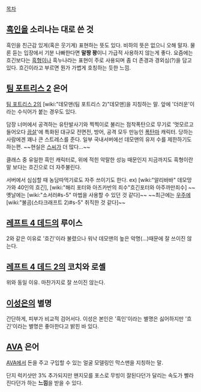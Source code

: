 [[목차]]
== [[흑인]]을 소리나는 대로 쓴 것 ==
흑인을 친근감 있게(혹은 웃기게) 표현하는 뜻도 있다. 비하의 뜻은 없으니 오해 말자.  물론 듣는 입장에서 기분 나빠한다면 '''말짱 꽝'''이니 가급적 사용하지 않는게 좋다.
요즘에는 흐긴보다는 [[흑형]]이나 흑누나라는 표현이 주로 사용되며 좀 더 존경과 경외심(?)을 담고있다.  흐긴이라고 부르면 뭔가 가볍게 호칭하는 듯한 느낌.

== [[팀 포트리스 2]] 은어 ==
[[팀 포트리스 2]]의 [wiki:"데모맨(팀 포트리스 2)"데모맨]을 지칭하는 말. 앞에 '더러운'이라는 수식어가 붙는 경우도 있다.

담장 너머에서 공격하는 유탄발사기와 찍찍이로 불리는 점착폭탄으로 무기로 '멋모르고 들어오다 [[끔살]]'에 특화된 대규모 전면전, 방어, 공격 모두 만능인 [[폭탄마]] 캐릭터.  당하는 사람에겐 꽤나 큰 스트레스를 준다. 일부 국내서버에선 데모맨의 유저 수를 제한하기도 하는편. ~~현실은 [[스씨]]가 더 많다...~~

클래스 중 유일한 흑인 캐릭터로, 위에 적힌 악랄한 성능 때문인지 지금까지도 흑형이란 말 보다는 흐긴으로 더 자주불린다.

서버에서 심심할 때 농담따먹기로도 자주 쓰이기도 한다.
ex) [wiki:"알리바바" 데모망가와 40인의 흐긴], [wiki:"해리 포터와 아즈카반의 죄수"흐긴포터와 아주까만죄수]
~~옛날에는 [wiki:"소서러#s-5" 마법을 사용할 수 있던 것 같다]~~
~~최근에는 [[우주]]에 [wiki:"불곰(스타크래프트 2)#s-5" 취직한 것 같다]~~

== [[레프트 4 데드]]의 루이스 ==
2와 같은 이유로 '흐긴'이라 불렸으나 워낙 데모맨의 높은 악명(...)때문에 잘 쓰이진 않는다.

== [[레프트 4 데드 2]]의 코치와 로셸 ==
위와 동일 이유. 마찬가지로 잘 쓰이진 않는다.

== [[이성은]]의 별명 ==
간단하게, 피부가 비교적 검어서다. 이성은 본인은 '흑인'이라는 별명은 싫어하지만 '흐긴'이라는 별명은 좋아한다고 밝힌 바 있다.

== [[AVA]] 은어 ==
[[AVA]]에서 돈을 주고 구입할 수 있는 얼굴 모델링인 막스맨을 지칭하는 말.

단지 럭키샷만 3% 추가되지만 왠지모를 포스로 무빙이 잘된다던가 달리는 속도가 빨라진다던가 하는 '''느낌'''을 받을 수 있다.
